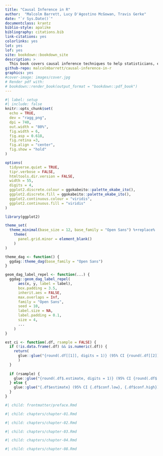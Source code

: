 ```yaml
---
title: "Causal Inference in R"
author:  "Malcolm Barrett, Lucy D'Agostino McGowan, Travis Gerke"
date: "`r Sys.Date()`"
documentclass: krantz
biblio-style: apalike
bibliography: citations.bib
link-citations: yes
colorlinks: yes
lot: yes
lof: yes
site: bookdown::bookdown_site
description: > 
  This book covers causal inference techniques to help statisticians, epidemiologists, economists, and data scientists implement best practices using R.
github-repo: malcolmbarrett/causal-inference-in-r
graphics: yes
#cover-image: images/cover.jpg
# Render pdf with:
# bookdown::render_book(output_format = "bookdown::pdf_book")
---
```


```r
#| label: setup
#| include: false
knitr::opts_chunk$set(
  echo = TRUE, 
  dev = "ragg_png",
  dpi = 740, 
  out.width = "80%",
  fig.width = 6,
  fig.asp = 0.618,
  fig.retina =3,
  fig.align = "center",
  fig.show = "hold"
)

options(
  tidyverse.quiet = TRUE, 
  tipr.verbose = FALSE,
  htmltools.dir.version = FALSE, 
  width = 55, 
  digits = 4,
  ggplot2.discrete.colour = ggokabeito::palette_okabe_ito(),
  ggplot2.discrete.fill = ggokabeito::palette_okabe_ito(),
  ggplot2.continuous.colour = "viridis",
  ggplot2.continuous.fill = "viridis"
)

library(ggplot2)

theme_set(
  theme_minimal(base_size = 12, base_family = "Open Sans") %+replace% 
    theme(
      panel.grid.minor = element_blank()
    )
)

theme_dag <- function() {
  ggdag::theme_dag(base_family = "Open Sans")
}

geom_dag_label_repel <- function(...) {
  ggdag::geom_dag_label_repel(
      aes(x, y, label = label),
      box.padding = 3.5, 
      inherit.aes = FALSE,
      max.overlaps = Inf, 
      family = "Open Sans",
      seed = 10,
      label.size = NA, 
      label.padding = 0.1,
      size = 4,
      ...
    ) 
}

est_ci <- function(.df, rsample = FALSE) {
  if (!is.data.frame(.df) && is.numeric(.df)) {
    return(
      glue::glue("{round(.df[[1]], digits = 1)} (95% CI {round(.df[[2]], digits = 1)}, {round(.df[[3]], digits = 1)})")
      )
  }
  
  if (rsample) {
    glue::glue("{round(.df$.estimate, digits = 1)} (95% CI {round(.df$.lower, digits = 1)}, {round(.df$.upper, digits = 1)})")
  } else {
    glue::glue("{.df$estimate} (95% CI {.df$conf.low}, {.df$conf.high})")
  }
}
```

```r
#| child: frontmatter/preface.Rmd
```

```r
#| child: chapters/chapter-01.Rmd
```

```r
#| child: chapters/chapter-02.Rmd
```

```r
#| child: chapters/chapter-03.Rmd
```

```r
#| child: chapters/chapter-04.Rmd
```

```r
#| child: chapters/chapter-08.Rmd
```
